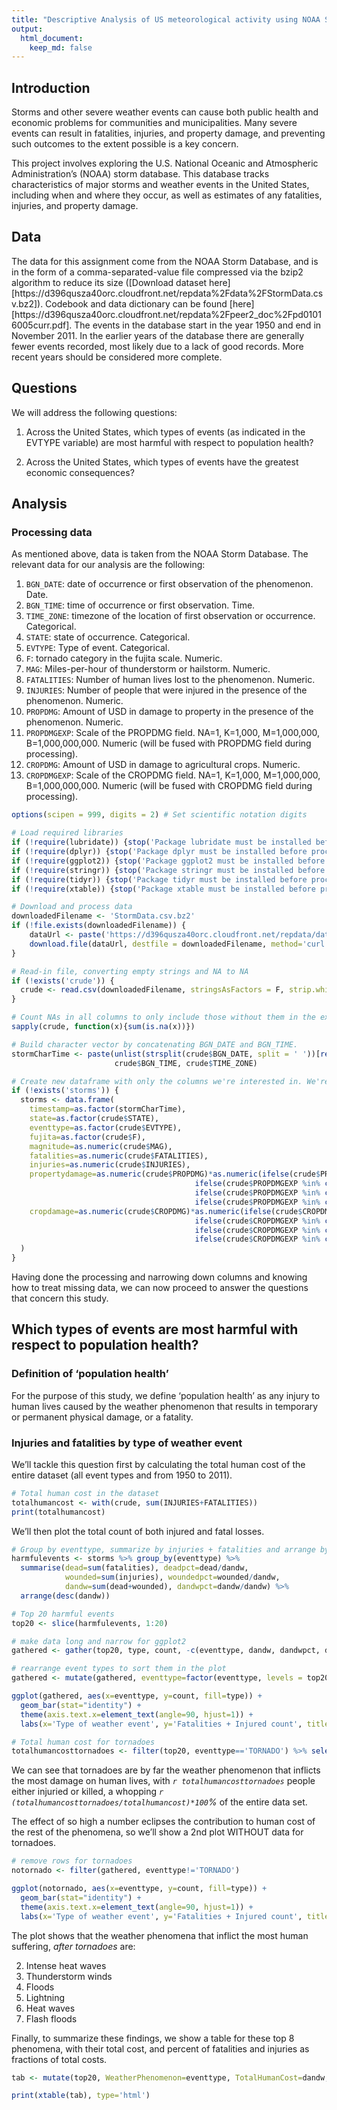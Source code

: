 ```yaml
---
title: "Descriptive Analysis of US meteorological activity using NOAA Storm Database"
output: 
  html_document:
    keep_md: false
---
```


## Introduction

Storms and other severe weather events can cause both public health and economic problems for communities and municipalities. Many severe events can result in fatalities, injuries, and property damage, and preventing such outcomes to the extent possible is a key concern.

This project involves exploring the U.S. National Oceanic and Atmospheric Administration's (NOAA) storm database. This database tracks characteristics of major storms and weather events in the United States, including when and where they occur, as well as estimates of any fatalities, injuries, and property damage.

## Data

The data for this assignment come from the NOAA Storm Database, and is in the form of a comma-separated-value file compressed via the bzip2 algorithm to reduce its size ([Download dataset here][https://d396qusza40orc.cloudfront.net/repdata%2Fdata%2FStormData.csv.bz2]). Codebook and data dictionary can be found [here][https://d396qusza40orc.cloudfront.net/repdata%2Fpeer2_doc%2Fpd01016005curr.pdf]. The events in the database start in the year 1950 and end in November 2011. In the earlier years of the database there are generally fewer events recorded, most likely due to a lack of good records. More recent years should be considered more complete.

## Questions

We will address the following questions:

1. Across the United States, which types of events (as indicated in the EVTYPE variable) are most harmful with respect to population health?

2. Across the United States, which types of events have the greatest economic consequences?

## Analysis

### Processing data

As mentioned above, data is taken from the NOAA Storm Database. The relevant data for our analysis are the following:

1. `BGN_DATE`: date of occurrence or first observation of the phenomenon. Date.
2. `BGN_TIME`: time of occurrence or first observation. Time.
3. `TIME_ZONE`: timezone of the location of first observation or occurrence. Categorical.
5. `STATE`: state of occurrence. Categorical.
6. `EVTYPE`: Type of event. Categorical.
7. `F`: tornado category in the fujita scale. Numeric.
8. `MAG`: Miles-per-hour of thunderstorm or hailstorm. Numeric.
10. `FATALITIES`: Number of human lives lost to the phenomenon. Numeric.
11. `INJURIES`: Number of people that were injured in the presence of the phenomenon. Numeric.
12. `PROPDMG`: Amount of USD in damage to property in the presence of the phenomenon. Numeric.
13. `PROPDMGEXP`: Scale of the PROPDMG field. NA=1, K=1,000, M=1,000,000, B=1,000,000,000. Numeric (will be fused with PROPDMG field during processing).
14. `CROPDMG`: Amount of USD in damage to agricultural crops. Numeric.
15. `CROPDMGEXP`: Scale of the CROPDMG field. NA=1, K=1,000, M=1,000,000, B=1,000,000,000. Numeric (will be fused with CROPDMG field during processing).

```r
options(scipen = 999, digits = 2) # Set scientific notation digits

# Load required libraries
if (!require(lubridate)) {stop('Package lubridate must be installed before proceeding.')}
if (!require(dplyr)) {stop('Package dplyr must be installed before proceeding.')}
if (!require(ggplot2)) {stop('Package ggplot2 must be installed before proceeding.')}
if (!require(stringr)) {stop('Package stringr must be installed before proceeding.')}
if (!require(tidyr)) {stop('Package tidyr must be installed before proceeding.')}
if (!require(xtable)) {stop('Package xtable must be installed before proceeding.')}

# Download and process data
downloadedFilename <- 'StormData.csv.bz2'
if (!file.exists(downloadedFilename)) {
    dataUrl <- paste('https://d396qusza40orc.cloudfront.net/repdata/data/',downloadedFilename, sep = '')
    download.file(dataUrl, destfile = downloadedFilename, method='curl')
}

# Read-in file, converting empty strings and NA to NA
if (!exists('crude')) {
  crude <- read.csv(downloadedFilename, stringsAsFactors = F, strip.white=T, na.strings=c('NA',''))
}

# Count NAs in all columns to only include those without them in the exploration.
sapply(crude, function(x){sum(is.na(x))})

# Build character vector by concatenating BGN_DATE and BGN_TIME.
stormCharTime <- paste(unlist(strsplit(crude$BGN_DATE, split = ' '))[rep(c(T,F), (nrow(crude)/2))],
                       crude$BGN_TIME, crude$TIME_ZONE)

# Create new dataframe with only the columns we're interested in. We're also merging crop and property damage amount with their respective scales.
if (!exists('storms')) {
  storms <- data.frame(
    timestamp=as.factor(stormCharTime),
    state=as.factor(crude$STATE),
    eventtype=as.factor(crude$EVTYPE),
    fujita=as.factor(crude$F),
    magnitude=as.numeric(crude$MAG),
    fatalities=as.numeric(crude$FATALITIES),
    injuries=as.numeric(crude$INJURIES),
    propertydamage=as.numeric(crude$PROPDMG)*as.numeric(ifelse(crude$PROPDMGEXP %in% c('k','K'), 1000,
                                         ifelse(crude$PROPDMGEXP %in% c('M','m'), 1000000,
                                         ifelse(crude$PROPDMGEXP %in% c('B','b'), 1000000000,
                                         ifelse(crude$PROPDMGEXP %in% c('h','H'), 100,1))))),
    cropdamage=as.numeric(crude$CROPDMG)*as.numeric(ifelse(crude$CROPDMGEXP %in% c('k','K'), 1000,
                                         ifelse(crude$CROPDMGEXP %in% c('M','m'), 1000000,
                                         ifelse(crude$CROPDMGEXP %in% c('B','b'), 1000000000,
                                         ifelse(crude$CROPDMGEXP %in% c('h','H'), 100,1)))))
  )
}
```

Having done the processing and narrowing down columns and knowing how to treat missing data, we can now proceed to answer the questions that concern this study.

## Which types of events are most harmful with respect to population health? 

### Definition of 'population health'
For the purpose of this study, we define 'population health' as any injury to human lives caused by the weather phenomenon that results in temporary or permanent physical damage, or a fatality.

### Injuries and fatalities by type of weather event

We'll tackle this question first by calculating the total human cost of the entire dataset (all event types and from 1950 to 2011).

```r

# Total human cost in the dataset
totalhumancost <- with(crude, sum(INJURIES+FATALITIES))
print(totalhumancost)
```

We'll then plot the total count of both injured and fatal losses.

```r

# Group by eventtype, summarize by injuries + fatalities and arrange by injuries + fatalities
harmfulevents <- storms %>% group_by(eventtype) %>% 
  summarise(dead=sum(fatalities), deadpct=dead/dandw,  
            wounded=sum(injuries), woundedpct=wounded/dandw, 
            dandw=sum(dead+wounded), dandwpct=dandw/dandw) %>% 
  arrange(desc(dandw))

# Top 20 harmful events
top20 <- slice(harmfulevents, 1:20)

# make data long and narrow for ggplot2
gathered <- gather(top20, type, count, -c(eventtype, dandw, dandwpct, deadpct, woundedpct))

# rearrange event types to sort them in the plot 
gathered <- mutate(gathered, eventtype=factor(eventtype, levels = top20$eventtype))

ggplot(gathered, aes(x=eventtype, y=count, fill=type)) +
  geom_bar(stat="identity") +
  theme(axis.text.x=element_text(angle=90, hjust=1)) +
  labs(x='Type of weather event', y='Fatalities + Injured count', title='Top 20 weather phenomena most damaging\nto human lives in the US (1950-2011)')

# Total human cost for tornadoes
totalhumancosttornadoes <- filter(top20, eventtype=='TORNADO') %>% select(dandw)

```

We can see that tornadoes are by far the weather phenomenon that inflicts the most damage on human lives, with *`r totalhumancosttornadoes`* people either injuried or killed, a whopping *`r (totalhumancosttornadoes/totalhumancost)*100`%* of the entire data set.

The effect of so high a number eclipses the contribution to human cost of the rest of the phenomena, so we'll show a 2nd plot WITHOUT data for tornadoes.

```r

# remove rows for tornadoes
notornado <- filter(gathered, eventtype!='TORNADO')

ggplot(notornado, aes(x=eventtype, y=count, fill=type)) +
  geom_bar(stat="identity") +
  theme(axis.text.x=element_text(angle=90, hjust=1)) +
  labs(x='Type of weather event', y='Fatalities + Injured count', title='Lower 19 of the top 20 weather phenomena most damaging\nto human lives in the US (1950-2011)')

```

The plot shows that the weather phenomena that inflict the most human suffering, *after tornadoes* are:

2. Intense heat waves
3. Thunderstorm winds
4. Floods
5. Lightning
6. Heat waves
7. Flash floods

Finally, to summarize these findings, we show a table for these top 8 phenomena, with their total cost, and percent of fatalities and injuries as fractions of total costs.

```r
tab <- mutate(top20, WeatherPhenomenon=eventtype, TotalHumanCost=dandw, PercentInjured=woundedpct*100, PercentKilled=deadpct*100) %>% arrange(desc(dandw)) %>% slice(1:8)

print(xtable(tab), type='html')
```